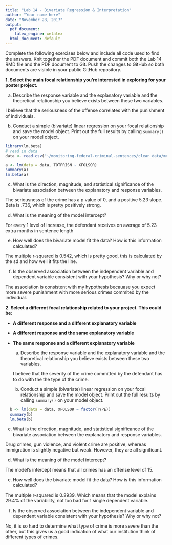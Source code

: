 ```yaml
---
title: "Lab 14 - Bivariate Regression & Interpretation"
author: "Your name here"
date: "November 28, 2017"
output:
  pdf_document: 
    latex_engine: xelatex
  html_document: default
---
```


Complete the following exercises below and include all code used to find the answers. Knit together the PDF document and commit both the Lab 14 RMD file and the PDF document to Git. Push the changes to GitHub so both documents are visible in your public GitHub repository.

**1. Select the main focal relationship you're interested in exploring for your poster project.**

  a. Describe the response variable and the explanatory variable and the theoretical relationship you believe exists between these two variables. 
  
  I believe that the seriousness of the offense correlates with the punishment of individuals.
  
  b. Conduct a simple (bivariate) linear regression on your focal relationship and save the model object. Print out the full results by calling `summary()` on your model object. 
  
```r
library(lm.beta)
# read in data
data <- read.csv("~/monitoring-federal-criminal-sentences/clean_data/merged_data/96-15.csv")

a <- lm(data = data, TOTPRISN ~ XFOLSOR)
summary(a)
lm.beta(a)

```
  c. What is the direction, magnitude, and statistical significance of the bivariate association between the explanatory and response variables.
  
  The seriousness of the crime has a p value of 0, and a positive 5.23 slope. Beta is .736, which is pretty positively strong.
  
  d. What is the meaning of the model intercept?
  
  For every 1 level of increase, the defendant receives on average of 5.23 extra months in sentence length
  
  e. How well does the bivariate model fit the data? How is this information calculated?
  
  The multiple r-squared is 0.542, which is pretty good, this is calculated by the sd and how well it fits the line. 
  
  f. Is the observed association between the independent variable and dependent variable consistent with your hypothesis? Why or why not?
  
  The association is consistent with my hypothesis becauase you expect more severe punishment with more serious crimes commited by the individual. 
  
**2. Select a different focal relationship related to your project. This could be:**

* **A different response and a different explanatory variable**

* **A different response and the same explanatory variable**

* **The same response and a different explanatory variable**

  a. Describe the response variable and the explanatory variable and the theoretical relationship you believe exists between these two variables. 
  
  I believe that the severity of the crime committed by the defendant has to do with the the type of the crime.
  
  b. Conduct a simple (bivariate) linear regression on your focal relationship and save the model object. Print out the full results by calling `summary()` on your model object. 
  
```r
  b <- lm(data = data, XFOLSOR ~ factor(TYPE))
  summary(b)
  lm.beta(b)
```
  c. What is the direction, magnitude, and statistical significance of the bivariate association between the explanatory and response variables. 
  
  Drug crimes, gun violence, and violent crime are positive, whereas immigration is slightly negative but weak. However, they are all significant. 
  
  d. What is the meaning of the model intercept?
  
  The model's intercept means that all crimes has an offense level of 15. 
  
  e. How well does the bivariate model fit the data? How is this information calculated?
  
  The multiple r-squared is 0.2939. Which means that the model explains 29.4% of the variability, not too bad for 1 single dependent variable.
  
  f. Is the observed association between the independent variable and dependent variable consistent with your hypothesis? Why or why not?
  
  No, it is so hard to determine what type of crime is more severe than the other, but this gives us a good indication of what our institution think of different types of crimes.
